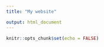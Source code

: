 ```yaml
---
title: "My website"

output: html_document
---
```


```r
knitr::opts_chunk$set(echo = FALSE)
```
